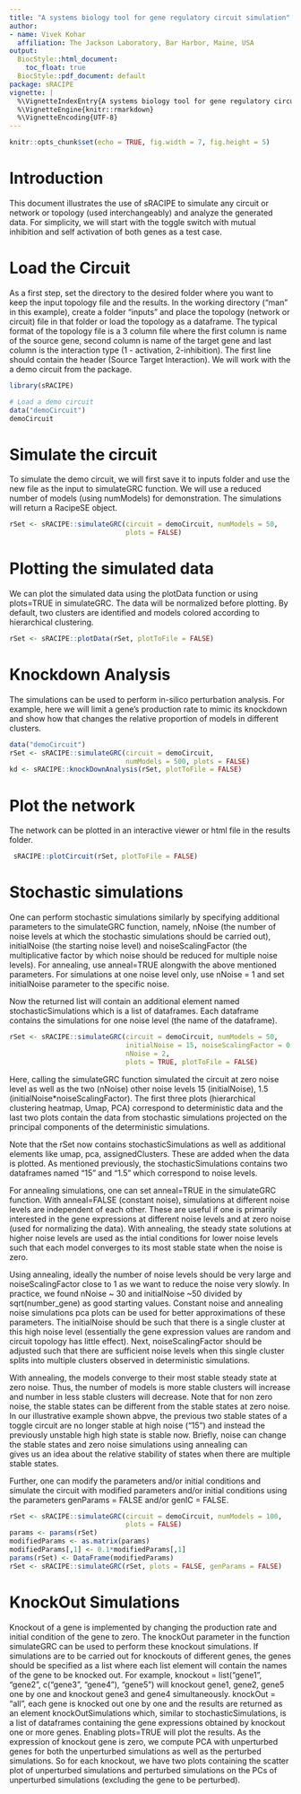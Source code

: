 ```yaml
---
title: "A systems biology tool for gene regulatory circuit simulation"
author:
- name: Vivek Kohar
  affiliation: The Jackson Laboratory, Bar Harbor, Maine, USA
output:
  BiocStyle::html_document:
    toc_float: true
  BiocStyle::pdf_document: default
package: sRACIPE
vignette: |
  %\VignetteIndexEntry{A systems biology tool for gene regulatory circuit simulation}
  %\VignetteEngine{knitr::rmarkdown}
  %\VignetteEncoding{UTF-8}
---
```


```r
knitr::opts_chunk$set(echo = TRUE, fig.width = 7, fig.height = 5)
```

# Introduction

This document illustrates the use of sRACIPE to simulate any 
circuit or network or topology (used interchangeably) 
and analyze the generated data. 
For simplicity, we will start with the toggle switch with mutual inhibition and 
self activation of both genes as a test case.

# Load the Circuit
As a first step, set the directory to the desired folder where you want to 
keep the input topology file and the results. In the working directory 
("man" in this example), create a folder "inputs" and place the 
topology (network or circuit) file in that folder or
load the topology as a dataframe. 
The typical format of the topology 
file is a 3 column file where the first column is name of the source gene, 
second column is name of the target gene and last column is 
the interaction type (1 - activation, 2-inhibition). 
The first line should contain the header (Source Target Interaction). 
We will work with the a demo circuit from the package.

```r
library(sRACIPE)

# Load a demo circuit
data("demoCircuit")
demoCircuit

```

# Simulate the circuit
To simulate the demo circuit, we will first save it to inputs folder and use the
new file as the input to simulateGRC function. We will use a reduced number of 
models (using numModels) for demonstration. The simulations will return a 
RacipeSE object. 


```r

rSet <- sRACIPE::simulateGRC(circuit = demoCircuit, numModels = 50,
                             plots = FALSE)

```

# Plotting the simulated data

We can plot the simulated data using the plotData function or using plots=TRUE
in simulateGRC. The data will be normalized before plotting. By default, two 
clusters are identified and models colored according to hierarchical clustering.

```r
rSet <- sRACIPE::plotData(rSet, plotToFile = FALSE)

```

# Knockdown Analysis
The simulations can be used to perform in-silico perturbation analysis. 
For example, here we will limit a gene's production rate to mimic its knockdown
and show how that changes the relative proportion of models in different 
clusters.

```r
data("demoCircuit")
rSet <- sRACIPE::simulateGRC(circuit = demoCircuit, 
                             numModels = 500, plots = FALSE)
kd <- sRACIPE::knockDownAnalysis(rSet, plotToFile = FALSE)
```

# Plot the network 

The network can be plotted in an interactive viewer 
or html file in the results  folder.

```r
 sRACIPE::plotCircuit(rSet, plotToFile = FALSE)
```


#  Stochastic simulations 

One can perform stochastic simulations similarly by specifying additional 
parameters to the simulateGRC function, namely, nNoise (the number of noise
levels at which the stochastic simulations should be carried out), initialNoise 
(the starting noise level) and noiseScalingFactor (the multiplicative factor by
which noise should be reduced for multiple noise levels). 
For annealing, use anneal=TRUE alongwith the above mentioned parameters.
For simulations at one
noise level only, use nNoise = 1 and set initialNoise parameter to the specific 
noise. 

Now the returned list will contain an additional element named 
stochasticSimulations which is a list of dataframes. Each dataframe contains the
simulations for one noise level (the name of the dataframe).

```r
rSet <- sRACIPE::simulateGRC(circuit = demoCircuit, numModels = 50, 
                             initialNoise = 15, noiseScalingFactor = 0.1,
                             nNoise = 2,
                             plots = TRUE, plotToFile = FALSE)

```

Here, calling the simulateGRC function simulated the circuit at zero noise level
as well as the two (nNoise) other noise levels 15 (initialNoise), 1.5 
(initialNoise*noiseScalingFactor). The first three plots (hierarchical 
clustering heatmap, Umap, PCA) correspond to deterministic data and the last
two plots contain the data from stochastic simulations projected on the 
principal components of the deterministic simulations.

Note that the rSet now contains stochasticSimulations as well as 
additional elements like umap, pca, assignedClusters. These are 
added when the data is plotted. As mentioned previously, 
the stochasticSimulations 
contains two dataframes named "15" and "1.5" which correspond to noise levels. 


For annealing simulations, one can set anneal=TRUE in the simulateGRC function.
With anneal=FALSE (constant noise), simulations at different noise levels are 
independent of each other. These are useful if one is primarily interested in 
the gene expressions at different noise levels and at zero noise 
(used for normalizing the data). With annealing, the steady state solutions
at higher noise levels are used as the intial conditions for lower noise levels 
such that each model converges to its most stable state when the noise is zero.


Using annealing, ideally the number of noise levels should be very large 
and noiseScalingFactor close to 1 as we want to reduce the noise very slowly. 
In practice, we found nNoise ~ 30 and 
initialNoise ~50 divided by sqrt(number_gene) 
as good starting values. Constant noise and annealing noise simulations pca 
plots can be used for better approximations of these parameters. 
The initialNoise should be such that there is a single cluster at this 
high noise level (essentially the gene expression values are random and circuit 
topology has little effect). Next, noiseScalingFactor  should be adjusted such 
that there are sufficient noise levels when this single cluster splits into 
multiple clusters observed in deterministic simulations. 

With annealing,
the models converge to their most stable steady state 
at zero noise. Thus, the number of models is more stable clusters
will increase and number in less 
stable clusters will decrease. Note that for non zero noise, the stable states
can be different from the stable states at zero noise. In our illustrative 
example shown abpve, the previous two stable states of a toggle circuit are no 
longer stable at high noise ("15") and instead the previously unstable high high
state is stable now. Briefly, noise can change the stable states and zero noise
simulations using annealing can  
gives us an idea about the relative stability of states 
when there are multiple stable states. 

Further, one can modify the parameters and/or initial conditions
and simulate the circuit with
modified parameters and/or initial conditions using the parameters 
genParams = FALSE and/or genIC = FALSE. 


```r
rSet <- sRACIPE::simulateGRC(circuit = demoCircuit, numModels = 100, 
                             plots = FALSE)
params <- params(rSet)
modifiedParams <- as.matrix(params) 
modifiedParams[,1] <- 0.1*modifiedParams[,1]
params(rSet) <- DataFrame(modifiedParams)
rSet <- sRACIPE::simulateGRC(rSet, plots = FALSE, genParams = FALSE)

```


# KnockOut Simulations

Knockout of a gene is implemented by changing the production rate and initial 
condition of the gene to zero. The knockOut parameter in the function 
simulateGRC can be used to perform these knockout simulations. If simulations 
are to be carried out for knockouts of different genes, the genes should be 
specified as a list where each list element will contain the names of the gene 
to be knocked out. For example, knockout = list("gene1", "gene2", 
c("gene3", "gene4"), "gene5") will knockout gene1, gene2, gene5 one by one
and knockout gene3 and gene4 simultaneously.
knockOut = "all", each gene is knocked out one by one and the results are 
returned as an element knockOutSimulations which, similar to 
stochasticSimulations, is a list of dataframes containing the gene expressions
obtained by knockout one or more genes. Enabling plots=TRUE will plot the 
results. As the expression of knockout gene is zero, we compute PCA with 
unperturbed genes for both the unperturbed simulations as well as the
perturbed simulations. So for each knockout, we have two plots containing the
scatter plot of unperturbed simulations and perturbed simulations on the PCs of
unperturbed simulations (excluding the gene to be perturbed).

